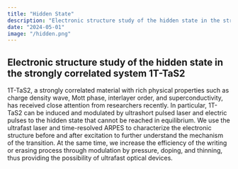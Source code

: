 ```yaml
---
title: "Hidden State"
description: "Electronic structure study of the hidden state in the strongly correlated system 1T-TaS2"
date: "2024-05-01"
image: "/hidden.png"
---
```


## Electronic structure study of the hidden state in the strongly correlated system 1T-TaS2

1T-TaS2, a strongly correlated material with rich physical properties such as charge density wave, Mott phase, interlayer order, and superconductivity, has received close attention from researchers recently. In particular, 1T-TaS2 can be induced and modulated by ultrashort pulsed laser and electric pulses to the hidden state that cannot be reached in equilibrium. We use the ultrafast laser and time-resolved ARPES to characterize the electronic structure before and after excitation to further understand the mechanism of the transition. At the same time, we increase the efficiency of the writing or erasing process through modulation by pressure, doping, and thinning, thus providing the possibility of ultrafast optical devices.
